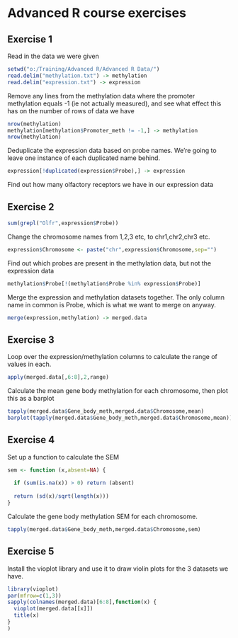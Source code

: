 Advanced R course exercises
===========================

Exercise 1
----------

Read in the data we were given
```{r}
setwd("o:/Training/Advanced R/Advanced R Data/")
read.delim("methylation.txt") -> methylation
read.delim("expression.txt") -> expression
```

Remove any lines from the methylation data where the promoter methylation equals -1 (ie not actually measured), and see what effect this has on the number of rows of data we have

```{r}
nrow(methylation)
methylation[methylation$Promoter_meth != -1,] -> methylation
nrow(methylation)
```

Deduplicate the expression data based on probe names.  We're going to leave one instance of each duplicated name behind.

```{r}
expression[!duplicated(expression$Probe),] -> expression
```

Find out how many olfactory receptors we have in our expression data

Exercise 2
----------

```{r}
sum(grepl("Olfr",expression$Probe))
```

Change the chromosome names from 1,2,3 etc, to chr1,chr2,chr3 etc.

```{r}
expression$Chromosome <- paste("chr",expression$Chromosome,sep="")
```

Find out which probes are present in the methylation data, but not the expression data

```{r}
methylation$Probe[!(methylation$Probe %in% expression$Probe)]
```



Merge the expression and methylation datasets together.  The only column name in common is Probe, which is what we want to merge on anyway.

```{r}
merge(expression,methylation) -> merged.data
```

Exercise 3
----------

Loop over the expression/methylation columns to calculate the range of values in each.

```{r}
apply(merged.data[,6:8],2,range)
```

Calculate the mean gene body methylation for each chromosome, then plot this as a barplot

```{r fig.width=15}
tapply(merged.data$Gene_body_meth,merged.data$Chromosome,mean)
barplot(tapply(merged.data$Gene_body_meth,merged.data$Chromosome,mean))
```

Exercise 4
----------

Set up a function to calculate the SEM

```{r}
sem <- function (x,absent=NA) {
  
  if (sum(is.na(x)) > 0) return (absent)
  
  return (sd(x)/sqrt(length(x)))
}
```

Calculate the gene body methylation SEM for each chromosome.

```{r}
tapply(merged.data$Gene_body_meth,merged.data$Chromosome,sem)
```

Exercise 5
----------

Install the vioplot library and use it to draw violin plots for the 3 datasets we have.

```{r message=FALSE,fig.width=10,results='hide'}
library(vioplot)
par(mfrow=c(1,3))
sapply(colnames(merged.data)[6:8],function(x) {
  vioplot(merged.data[[x]])
  title(x)
}
)
```

